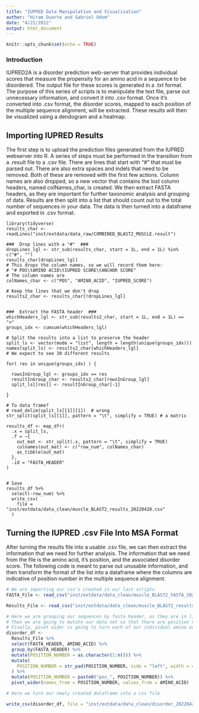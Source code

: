 ```yaml
---
title: "IUPRED Data Manipulation and Visualization"
author: "Hiram Duarte and Gabriel Odom"
date: "4/21/2022"
output: html_document
---
```


```r
knitr::opts_chunk$set(echo = TRUE)
```

### Introduction

  IUPRED2A is a disorder prediction web-server that provides individual scores 
that measure the propensity for an amino acid in a sequence to be disordered. 
The output file for these scores is generated in a .txt format. The purpose of
this series of scripts is to manipulate the text file, parse out unnecessary
information, and convert it into .csv format. Once it's converted into .csv 
format, the disorder scores, mapped to each position of the multiple sequence
alignment, will be extracted. These results will then be visualized using a 
dendogram and a heatmap.

## Importing IUPRED Results

  The first step is to upload the prediction files generated from the IUPRED
webserver into R. A series of steps must be performed in the transition from a
.result file to a .csv file. There are lines that start with "#" that must be
parsed out. There are also extra spaces and indels that need to be removed. 
Both of these are removed with the first few actions. Column names are also
dropped, so a new vector that contains the lost column headers, named 
colNames_char, is created. We then extract FASTA headers, as they are important
for further taxonomic analysis and grouping of data. Results are then split into
a list that should count out to the total number of sequences in your data. The
data is then turned into a dataframe and exported in .csv format.

```Importing
library(tidyverse)
results_char <- readLines("inst/extdata/data_raw/COMBINED_BLAST2_MUSCLE.result")

###  Drop lines with a "#"  ###
dropLines_lgl <- str_sub(results_char, start = 1L, end = 1L) %in% c("#", "")
results_char[dropLines_lgl]
# This drops the column names, so we will record them here:
# "# POS\tAMINO ACID\tIUPRED SCORE\tANCHOR SCORE"
# The column names are
colNames_char <- c("POS", "AMINO_ACID", "IUPRED_SCORE")

# Keep the lines that we don't drop
results2_char <- results_char[!dropLines_lgl]


###  Extract the FASTA header  ###
whichHeaders_lgl <- str_sub(results2_char, start = 1L, end = 1L) == ">"
groups_idx <- cumsum(whichHeaders_lgl)

# Split the results into a list to preserve the header
split_ls <- vector(mode = "list", length = length(unique(groups_idx)))
names(split_ls) <- results2_char[whichHeaders_lgl]
# We expect to see 30 different results

for( res in unique(groups_idx) ) {
  
  rowsInGroup_lgl <- groups_idx == res
  resultInGroup_char <- results2_char[rowsInGroup_lgl]
  split_ls[[res]] <- resultInGroup_char[-1]
  
}

# To data frame?
# read_delim(split_ls[[1]][1])  # wrong
str_split(split_ls[[1]], pattern = "\t", simplify = TRUE) # a matrix

results_df <- map_dfr(
  .x = split_ls,
  .f = ~{
    out_mat <- str_split(.x, pattern = "\t", simplify = TRUE)
    colnames(out_mat) <- c("row_num", colNames_char)
    as_tibble(out_mat)
  },
  .id = "FASTA_HEADER"
)


# Save
results_df %>% 
  select(-row_num) %>% 
  write_csv(
    file = "inst/extdata/data_clean/muscle_BLAST2_results_20220420.csv"
  )
```

## Turning the IUPRED .csv File Into MSA Format

  After turning the results file into a usable .csv file, we can then extract
the information that we need for further analysis. The information that we need
from the file is the amino acid, it's position, and the associated disorder
score. The following code is meant to parse out unusable information, and then
transform the format of the list into a dataframe where the columns are
indicative of position number in the multiple sequence alignment.

```r
# We are importing our csv's created in our last scripts
FASTA_File <- read_csv("inst/extdata/data_clean/muscle_BLAST2_FASTA_20220420.csv")

Results_File <- read_csv("inst/extdata/data_clean/muscle_BLAST2_results_20220420.csv")

# Here we are grouping our sequences by fasta header, as they are in list format.
# Then we are going to mutate our data set so that there are position numbers that are tied to our amino acids
# Finally, pivot wider is going to turn each of our individual amino acids into columns.
disorder_df <- 
  Results_File %>%
  select(FASTA_HEADER, AMINO_ACID) %>%
  group_by(FASTA_HEADER) %>%
  mutate(POSITION_NUMBER = as.character(1:n())) %>% 
  mutate(
    POSITION_NUMBER = str_pad(POSITION_NUMBER, side = "left", width = 4, pad = "0")
  ) %>% 
  mutate(POSITION_NUMBER = paste0("pos_", POSITION_NUMBER)) %>% 
  pivot_wider(names_from = POSITION_NUMBER, values_from = AMINO_ACID)

# Here we turn our newly created dataframe into a csv file

write_csv(disorder_df, file = "inst/extdata/data_clean/disorder_20220420.csv")
```


